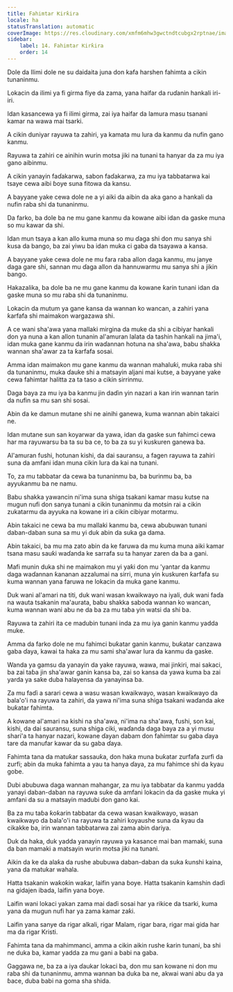 ```yaml
---
title: Fahimtar Ƙirƙira
locale: ha
statusTranslation: automatic
coverImage: https://res.cloudinary.com/xmfm6mhw3gwctndtcubgx2rptnae/image/upload/v1741354419/small_cover_la_gran_rebelion_28716e29d2.webp
sidebar:
    label: 14. Fahimtar Ƙirƙira
    order: 14
---
```

Dole da Ilimi dole ne su daidaita juna don kafa harshen fahimta a cikin tunaninmu.

Lokacin da ilimi ya fi girma fiye da zama, yana haifar da ruɗanin hankali iri-iri.

Idan kasancewa ya fi ilimi girma, zai iya haifar da lamura masu tsanani kamar na wawa mai tsarki.

A cikin duniyar rayuwa ta zahiri, ya kamata mu lura da kanmu da nufin gano kanmu.

Rayuwa ta zahiri ce ainihin wurin motsa jiki na tunani ta hanyar da za mu iya gano aibinmu.

A cikin yanayin faɗakarwa, sabon faɗakarwa, za mu iya tabbatarwa kai tsaye cewa aibi ɓoye suna fitowa da kansu.

A bayyane yake cewa dole ne a yi aiki da aibin da aka gano a hankali da nufin raba shi da tunaninmu.

Da farko, ba dole ba ne mu gane kanmu da kowane aibi idan da gaske muna so mu kawar da shi.

Idan mun tsaya a kan allo kuma muna so mu ɗaga shi don mu sanya shi kusa da bango, ba zai yiwu ba idan muka ci gaba da tsayawa a kansa.

A bayyane yake cewa dole ne mu fara raba allon daga kanmu, mu janye daga gare shi, sannan mu ɗaga allon da hannuwarmu mu sanya shi a jikin bango.

Hakazalika, ba dole ba ne mu gane kanmu da kowane ƙarin tunani idan da gaske muna so mu raba shi da tunaninmu.

Lokacin da mutum ya gane kansa da wannan ko wancan, a zahiri yana ƙarfafa shi maimakon wargazawa shi.

A ce wani sha'awa yana mallaki mirgina da muke da shi a cibiyar hankali don ya nuna a kan allon tunanin al'amuran lalata da tashin hankali na jima'i, idan muka gane kanmu da irin waɗannan hotuna na sha'awa, babu shakka wannan sha'awar za ta ƙarfafa sosai.

Amma idan maimakon mu gane kanmu da wannan mahaluƙi, muka raba shi da tunaninmu, muka ɗauke shi a matsayin aljani mai kutse, a bayyane yake cewa fahimtar halitta za ta taso a cikin sirrinmu.

Daga baya za mu iya ba kanmu jin daɗin yin nazari a kan irin wannan tarin da nufin sa mu san shi sosai.

Abin da ke damun mutane shi ne ainihi ganewa, kuma wannan abin takaici ne.

Idan mutane sun san koyarwar da yawa, idan da gaske sun fahimci cewa har ma rayuwarsu ba ta su ba ce, to ba za su yi kuskuren ganewa ba.

Al'amuran fushi, hotunan kishi, da dai sauransu, a fagen rayuwa ta zahiri suna da amfani idan muna cikin lura da kai na tunani.

To, za mu tabbatar da cewa ba tunaninmu ba, ba burinmu ba, ba ayyukanmu ba ne namu.

Babu shakka yawancin ni'ima suna shiga tsakani kamar masu kutse na mugun nufi don sanya tunani a cikin tunaninmu da motsin rai a cikin zukatarmu da ayyuka na kowane iri a cikin cibiyar motarmu.

Abin takaici ne cewa ba mu mallaki kanmu ba, cewa abubuwan tunani daban-daban suna sa mu yi duk abin da suka ga dama.

Abin takaici, ba mu ma zato abin da ke faruwa da mu kuma muna aiki kamar tsana masu sauƙi waɗanda ke sarrafa su ta hanyar zaren da ba a gani.

Mafi munin duka shi ne maimakon mu yi yaƙi don mu 'yantar da kanmu daga waɗannan ƙananan azzalumai na sirri, muna yin kuskuren ƙarfafa su kuma wannan yana faruwa ne lokacin da muka gane kanmu.

Duk wani al'amari na titi, duk wani wasan kwaikwayo na iyali, duk wani faɗa na wauta tsakanin ma'aurata, babu shakka saboda wannan ko wancan, kuma wannan wani abu ne da ba za mu taɓa yin watsi da shi ba.

Rayuwa ta zahiri ita ce madubin tunani inda za mu iya ganin kanmu yadda muke.

Amma da farko dole ne mu fahimci buƙatar ganin kanmu, buƙatar canzawa gaba ɗaya, kawai ta haka za mu sami sha'awar lura da kanmu da gaske.

Wanda ya gamsu da yanayin da yake rayuwa, wawa, mai jinkiri, mai sakaci, ba zai taɓa jin sha'awar ganin kansa ba, zai so kansa da yawa kuma ba zai yarda ya sake duba halayensa da yanayinsa ba.

Za mu faɗi a sarari cewa a wasu wasan kwaikwayo, wasan kwaikwayo da bala'o'i na rayuwa ta zahiri, da yawa ni'ima suna shiga tsakani waɗanda ake buƙatar fahimta.

A kowane al'amari na kishi na sha'awa, ni'ima na sha'awa, fushi, son kai, kishi, da dai sauransu, suna shiga ciki, waɗanda daga baya za a yi musu shari'a ta hanyar nazari, kowane ɗayan dabam don fahimtar su gaba ɗaya tare da manufar kawar da su gaba ɗaya.

Fahimta tana da matuƙar sassauƙa, don haka muna buƙatar zurfafa zurfi da zurfi; abin da muka fahimta a yau ta hanya ɗaya, za mu fahimce shi da kyau gobe.

Dubi abubuwa daga wannan mahangar, za mu iya tabbatar da kanmu yadda yanayi daban-daban na rayuwa suke da amfani lokacin da da gaske muka yi amfani da su a matsayin madubi don gano kai.

Ba za mu taɓa ƙoƙarin tabbatar da cewa wasan kwaikwayo, wasan kwaikwayo da bala'o'i na rayuwa ta zahiri koyaushe suna da kyau da cikakke ba, irin wannan tabbatarwa zai zama abin dariya.

Duk da haka, duk yadda yanayin rayuwa ya kasance mai ban mamaki, suna da ban mamaki a matsayin wurin motsa jiki na tunani.

Aikin da ke da alaƙa da rushe abubuwa daban-daban da suka ƙunshi kaina, yana da matukar wahala.

Hatta tsakanin waƙoƙin waƙar, laifin yana ɓoye. Hatta tsakanin ƙamshin daɗi na gidajen ibada, laifin yana ɓoye.

Laifin wani lokaci yakan zama mai daɗi sosai har ya rikice da tsarki, kuma yana da mugun nufi har ya zama kamar zaƙi.

Laifin yana sanye da rigar alkali, rigar Malam, rigar bara, rigar mai gida har ma da rigar Kristi.

Fahimta tana da mahimmanci, amma a cikin aikin rushe ƙarin tunani, ba shi ne duka ba, kamar yadda za mu gani a babi na gaba.

Gaggawa ne, ba za a iya ɗaukar lokaci ba, don mu san kowane ni don mu raba shi da tunaninmu, amma wannan ba duka ba ne, akwai wani abu da ya ɓace, duba babi na goma sha shida.


